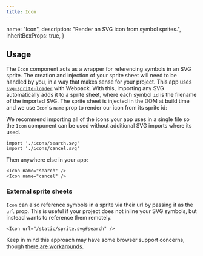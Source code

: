 ```yaml
---
title: Icon
---
```




  name: "Icon",
  description: "Render an SVG icon from symbol sprites.",
  inheritBoxProps: true,
}

<Box marginBottom="medium">
  <Showcase>
    <Stack dividers>
      <Inline space="large">
        <Icon name="edit" size="small" />
        <Icon name="eye" size="small" />
        <Icon name="heart" size="small" />
        <Icon name="frown" size="small" />
        <Icon name="map" size="small" />
      </Inline>
      <Inline space="large">
        <Icon name="edit" size="medium" />
        <Icon name="eye" size="medium" />
        <Icon name="heart" size="medium" />
        <Icon name="frown" size="medium" />
        <Icon name="map" size="medium" />
      </Inline>
      <Inline space="large">
        <Icon name="edit" size="xlarge" />
        <Icon name="eye" size="xlarge" />
        <Icon name="heart" size="xlarge" />
        <Icon name="frown" size="xlarge" />
        <Icon name="map" size="xlarge" />
      </Inline>
    </Stack>
  </Showcase>
</Box>

## Usage

The `Icon` component acts as a wrapper for referencing symbols in an SVG sprite. The creation and injection of your sprite sheet will need to be handled by you, in a way that makes sense for your project. This app uses [`svg-sprite-loader`](https://github.com/JetBrains/svg-sprite-loader) with Webpack. With this, importing any SVG automatically adds it to a sprite sheet, where each symbol `id` is the filename of the imported SVG. The sprite sheet is injected in the DOM at build time and we use `Icon`'s `name` prop to render our icon from its sprite id:

We recommend importing all of the icons your app uses in a single file so the `Icon` component can be used without additional SVG imports where its used.

```
import './icons/search.svg'
import './icons/cancel.svg'
```

Then anywhere else in your app:

```
<Icon name="search" />
<Icon name="cancel" />
```

### External sprite sheets

`Icon` can also reference symbols in a sprite via their url by passing it as the `url` prop. This is useful if your project does not inline your SVG symbols, but instead wants to reference them remotely.

```
<Icon url="/static/sprite.svg#search" />
```

Keep in mind this approach may have some browser support concerns, though [there are workarounds](https://css-tricks.com/pretty-good-svg-icon-system/).
